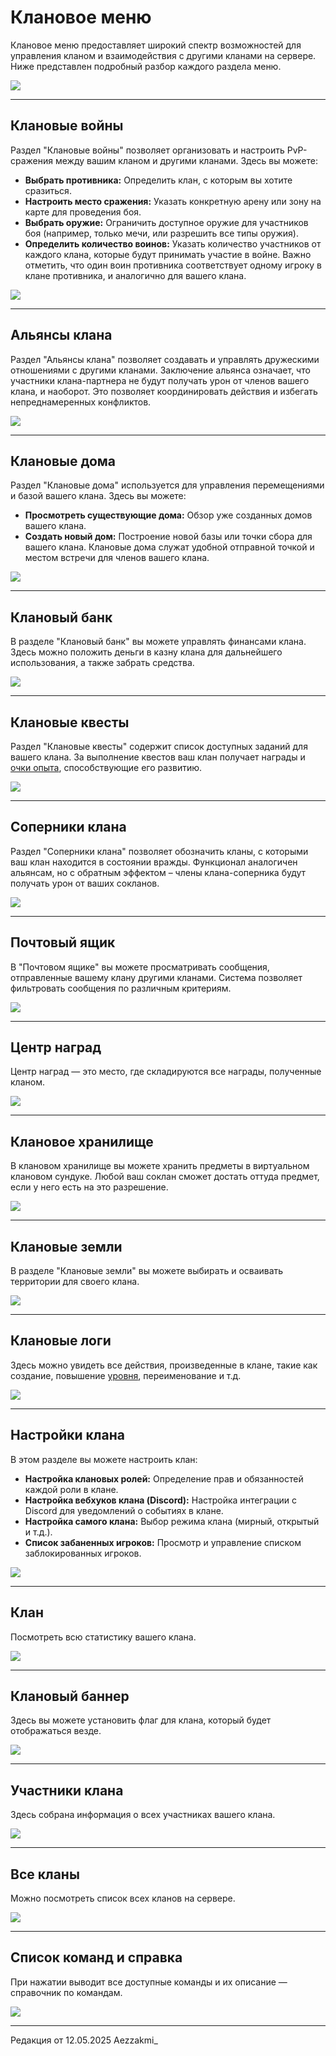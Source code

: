 # Клановое меню

Клановое меню предоставляет широкий спектр возможностей для управления кланом и взаимодействия с другими кланами на сервере. Ниже представлен подробный разбор каждого раздела меню.

<img src="https://s3.etty.su/wiki/survival/clans/info/menu.webp" />

---

## Клановые войны

Раздел "Клановые войны" позволяет организовать и настроить PvP-сражения между вашим кланом и другими кланами. Здесь вы можете:

* **Выбрать противника:** Определить клан, с которым вы хотите сразиться.
* **Настроить место сражения:** Указать конкретную арену или зону на карте для проведения боя.
* **Выбрать оружие:** Ограничить доступное оружие для участников боя (например, только мечи, или разрешить все типы оружия).
* **Определить количество воинов:** Указать количество участников от каждого клана, которые будут принимать участие в войне. Важно отметить, что один воин противника соответствует одному игроку в клане противника, и аналогично для вашего клана.

<img src="https://raw.githubusercontent.com/mc-eternity/web-wikipages/refs/heads/master/assets/%D1%84%D0%BE%D1%82%D0%BE%201.webp" />

---

## Альянсы клана

Раздел "Альянсы клана" позволяет создавать и управлять дружескими отношениями с другими кланами. Заключение альянса означает, что участники клана-партнера не будут получать урон от членов вашего клана, и наоборот. Это позволяет координировать действия и избегать непреднамеренных конфликтов.

<img src="https://raw.githubusercontent.com/mc-eternity/web-wikipages/refs/heads/master/assets/%D1%84%D0%BE%D1%82%D0%BE%202.webp" />

---

## Клановые дома

Раздел "Клановые дома" используется для управления перемещениями и базой вашего клана. Здесь вы можете:

* **Просмотреть существующие дома:** Обзор уже созданных домов вашего клана.
* **Создать новый дом:** Построение новой базы или точки сбора для вашего клана. Клановые дома служат удобной отправной точкой и местом встречи для членов вашего клана.

<img src="https://raw.githubusercontent.com/mc-eternity/web-wikipages/refs/heads/master/assets/%D1%84%D0%BE%D1%82%D0%BE%203.webp" />

---

## Клановый банк

В разделе "Клановый банк" вы можете управлять финансами клана. Здесь можно положить деньги в казну клана для дальнейшего использования, а также забрать средства.

<img src="https://raw.githubusercontent.com/mc-eternity/web-wikipages/refs/heads/master/assets/%D1%84%D0%BE%D1%82%D0%BE%204.webp" />

---

## Клановые квесты

Раздел "Клановые квесты" содержит список доступных заданий для вашего клана. За выполнение квестов ваш клан получает награды и [очки опыта](https://www.etty.su/docs/wiki-survival/clans/level), способствующие его развитию.

<img src="https://raw.githubusercontent.com/mc-eternity/web-wikipages/refs/heads/master/assets/%D1%84%D0%BE%D1%82%D0%BE%205.webp" />

---

## Соперники клана

Раздел "Соперники клана" позволяет обозначить кланы, с которыми ваш клан находится в состоянии вражды. Функционал аналогичен альянсам, но с обратным эффектом – члены клана-соперника будут получать урон от ваших сокланов.

<img src="https://raw.githubusercontent.com/mc-eternity/web-wikipages/refs/heads/master/assets/%D1%84%D0%BE%D1%82%D0%BE%206.webp" />

---

## Почтовый ящик

В "Почтовом ящике" вы можете просматривать сообщения, отправленные вашему клану другими кланами. Система позволяет фильтровать сообщения по различным критериям.

<img src="https://raw.githubusercontent.com/mc-eternity/web-wikipages/refs/heads/master/assets/%D1%84%D0%BE%D1%82%D0%BE%207.webp" />

---

## Центр наград

Центр наград — это место, где складируются все награды, полученные кланом.

<img src="https://raw.githubusercontent.com/mc-eternity/web-wikipages/refs/heads/master/assets/%D1%84%D0%BE%D1%82%D0%BE%208.webp" />

---

## Клановое хранилище

В клановом хранилище вы можете хранить предметы в виртуальном клановом сундуке. Любой ваш соклан сможет достать оттуда предмет, если у него есть на это разрешение.

<img src="https://raw.githubusercontent.com/mc-eternity/web-wikipages/refs/heads/master/assets/%D1%84%D0%BE%D1%82%D0%BE%209.webp" />

---

## Клановые земли

В разделе "Клановые земли" вы можете выбирать и осваивать территории для своего клана.

<img src="https://raw.githubusercontent.com/mc-eternity/web-wikipages/refs/heads/master/assets/%D1%84%D0%BE%D1%82%D0%BE%2010.webp" />

---

## Клановые логи

Здесь можно увидеть все действия, произведенные в клане, такие как создание, повышение [уровня](https://www.etty.su/docs/wiki-survival/clans/level), переименование и т.д.

<img src="https://raw.githubusercontent.com/mc-eternity/web-wikipages/refs/heads/master/assets/%D1%84%D0%BE%D1%82%D0%BE%2011.webp" />

---

## Настройки клана

В этом разделе вы можете настроить клан:

* **Настройка клановых ролей:** Определение прав и обязанностей каждой роли в клане.
* **Настройка вебхуков клана (Discord):** Настройка интеграции с Discord для уведомлений о событиях в клане.
* **Настройка самого клана:** Выбор режима клана (мирный, открытый и т.д.).
* **Список забаненных игроков:** Просмотр и управление списком заблокированных игроков.

<img src="https://raw.githubusercontent.com/mc-eternity/web-wikipages/refs/heads/master/assets/%D1%84%D0%BE%D1%82%D0%BE%2012.webp" />

---

## Клан

Посмотреть всю статистику вашего клана.

<img src="https://raw.githubusercontent.com/mc-eternity/web-wikipages/refs/heads/master/assets/%D1%84%D0%BE%D1%82%D0%BE%2013.webp" />

---

## Клановый баннер

Здесь вы можете установить флаг для клана, который будет отображаться везде.

<img src="https://raw.githubusercontent.com/mc-eternity/web-wikipages/refs/heads/master/assets/%D1%84%D0%BE%D1%82%D0%BE%2014.webp" />

---

## Участники клана

Здесь собрана информация о всех участниках вашего клана.

<img src="https://raw.githubusercontent.com/mc-eternity/web-wikipages/refs/heads/master/assets/%D1%84%D0%BE%D1%82%D0%BE%2015.webp" />

---

## Все кланы

Можно посмотреть список всех кланов на сервере.

<img src="https://raw.githubusercontent.com/mc-eternity/web-wikipages/refs/heads/master/assets/%D1%84%D0%BE%D1%82%D0%BE%2016.webp" />

---

## Список команд и справка

При нажатии выводит все доступные команды и их описание — справочник по командам.

<img src="https://raw.githubusercontent.com/mc-eternity/web-wikipages/refs/heads/master/assets/%D1%84%D0%BE%D1%82%D0%BE%2017.webp" />

--------

<Badge bgColor="#ffad47" textColor="#000000">Редакция от 12.05.2025</Badge> <Badge bgColor="#88bfbd" textColor="#000000">Aezzakmi_</Badge>
